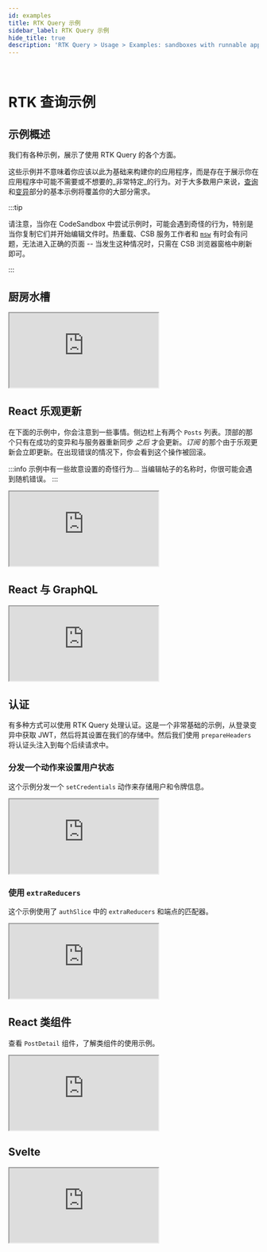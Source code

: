 ```yaml
---
id: examples
title: RTK Query 示例
sidebar_label: RTK Query 示例
hide_title: true
description: 'RTK Query > Usage > Examples: sandboxes with runnable apps'
---
```


&nbsp;

# RTK 查询示例

## 示例概述

我们有各种示例，展示了使用 RTK Query 的各个方面。

这些示例并不意味着你应该以此为基础来构建你的应用程序，而是存在于展示你在应用程序中可能不需要或不想要的_非常特定_的行为。对于大多数用户来说，[查询](./queries)和[变异](./mutations)部分的基本示例将覆盖你的大部分需求。

:::tip

请注意，当你在 CodeSandbox 中尝试示例时，可能会遇到奇怪的行为，特别是当你复制它们并开始编辑文件时。热重载、CSB 服务工作者和 [`msw`](https://mswjs.io/) 有时会有问题，无法进入正确的页面 -- 当发生这种情况时，只需在 CSB 浏览器窗格中刷新即可。

:::

## 厨房水槽

<iframe
  src="https://codesandbox.io/embed/github/reduxjs/redux-toolkit/tree/master/examples/query/react/kitchen-sink?fontsize=12&hidenavigation=1&theme=dark&runonclick=1"
  style={{
    width: '100%',
    height: '800px',
    border: 0,
    borderRadius: '4px',
    overflow: 'hidden',
  }}
  title="RTK Query Kitchen Sink Example"
  allow="geolocation; microphone; camera; midi; vr; accelerometer; gyroscope; payment; ambient-light-sensor; encrypted-media; usb"
  sandbox="allow-modals allow-forms allow-popups allow-scripts allow-same-origin"
></iframe>

## React 乐观更新

在下面的示例中，你会注意到一些事情。侧边栏上有两个 `Posts` 列表。顶部的那个只有在成功的变异和与服务器重新同步 _之后_ 才会更新。_订阅_ 的那个由于乐观更新会立即更新。在出现错误的情况下，你会看到这个操作被回滚。

:::info
示例中有一些故意设置的奇怪行为... 当编辑帖子的名称时，你很可能会遇到随机错误。
:::

<iframe
  src="https://codesandbox.io/embed/github/reduxjs/redux-toolkit/tree/master/examples/query/react/optimistic-update?fontsize=12&hidenavigation=1&module=%2Fsrc%2Fapp%2Fservices%2Fposts.ts&theme=dark&runonclick=1"
  style={{
    width: '100%',
    height: '800px',
    border: 0,
    borderRadius: '4px',
    overflow: 'hidden',
  }}
  title="RTK Query Optimistic Update Example"
  allow="geolocation; microphone; camera; midi; vr; accelerometer; gyroscope; payment; ambient-light-sensor; encrypted-media; usb"
  sandbox="allow-modals allow-forms allow-popups allow-scripts allow-same-origin"
></iframe>

## React 与 GraphQL

<iframe
  src="https://codesandbox.io/embed/github/reduxjs/redux-toolkit/tree/master/examples/query/react/graphql?fontsize=12&hidenavigation=1&theme=dark&module=%2Fsrc%2Fapi.js&runonclick=1"
  style={{
    width: '100%',
    height: '800px',
    border: 0,
    borderRadius: '4px',
    overflow: 'hidden',
  }}
  title="RTK Query GraphQL Example"
  allow="geolocation; microphone; camera; midi; vr; accelerometer; gyroscope; payment; ambient-light-sensor; encrypted-media; usb"
  sandbox="allow-modals allow-forms allow-popups allow-scripts allow-same-origin"
></iframe>

## 认证

有多种方式可以使用 RTK Query 处理认证。这是一个非常基础的示例，从登录变异中获取 JWT，然后将其设置在我们的存储中。然后我们使用 `prepareHeaders` 将认证头注入到每个后续请求中。

### 分发一个动作来设置用户状态

这个示例分发一个 `setCredentials` 动作来存储用户和令牌信息。

<iframe
  src="https://codesandbox.io/embed/github/reduxjs/redux-toolkit/tree/master/examples/query/react/authentication?fontsize=12&hidenavigation=1&module=%2Fsrc%2Ffeatures%2Fauth%2FauthSlice.tsx&theme=dark&runonclick=1"
  style={{
    width: '100%',
    height: '800px',
    border: 0,
    borderRadius: '4px',
    overflow: 'hidden',
  }}
  title="RTK Query Authentication Example"
  allow="geolocation; microphone; camera; midi; vr; accelerometer; gyroscope; payment; ambient-light-sensor; encrypted-media; usb"
  sandbox="allow-modals allow-forms allow-popups allow-scripts allow-same-origin"
></iframe>

### 使用 `extraReducers`

这个示例使用了 `authSlice` 中的 `extraReducers` 和端点的匹配器。

<iframe
  src="https://codesandbox.io/embed/github/reduxjs/redux-toolkit/tree/master/examples/query/react/authentication-with-extrareducers?fontsize=12&hidenavigation=1&module=%2Fsrc%2Ffeatures%2Fauth%2FauthSlice.tsx&theme=dark&runonclick=1"
  style={{
    width: '100%',
    height: '800px',
    border: 0,
    borderRadius: '4px',
    overflow: 'hidden',
  }}
  title="RTK Query Authentication Example - extraReducers"
  allow="accelerometer; ambient-light-sensor; camera; encrypted-media; geolocation; gyroscope; hid; microphone; midi; payment; usb; vr; xr-spatial-tracking"
  sandbox="allow-forms allow-modals allow-popups allow-presentation allow-same-origin allow-scripts"
></iframe>

## React 类组件

查看 `PostDetail` 组件，了解类组件的使用示例。

<iframe
  src="https://codesandbox.io/embed/react-class-component-example-48hyq?fontsize=12&hidenavigation=1&theme=dark&runonclick=1"
  style={{
    width: '100%',
    height: '800px',
    border: 0,
    borderRadius: '4px',
    overflow: 'hidden',
  }}
  title="RTK Query React Class Components Example"
  allow="geolocation; microphone; camera; midi; vr; accelerometer; gyroscope; payment; ambient-light-sensor; encrypted-media; usb"
  sandbox="allow-modals allow-forms allow-popups allow-scripts allow-same-origin"
></iframe>

## Svelte

<iframe
  src="https://codesandbox.io/embed/svelte-app-rtk-simplequery-demo-f1ueb?fontsize=12&hidenavigation=1&theme=dark&runonclick=1"
  style={{
    width: '100%',
    height: '800px',
    border: 0,
    borderRadius: '4px',
    overflow: 'hidden',
  }}
  title="RTK Query Svelte Example"
  allow="geolocation; microphone; camera; midi; vr; accelerometer; gyroscope; payment; ambient-light-sensor; encrypted-media; usb"
  sandbox="allow-modals allow-forms allow-popups allow-scripts allow-same-origin"
></iframe>
